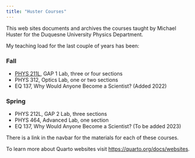 ```yaml
---
title: "Huster Courses"
---
```


This web sites documents and archives the courses taught by Michael Huster 
for the Duquesne University Physics Department. 

My teaching load for the last couple of years has been:

### Fall
- [PHYS 211L](GAP1/gap1.qmd), GAP 1 Lab, three or four sections
- PHYS 312, Optics Lab, one or two sections
- EQ 137, Why Would Anyone Become a Scientist? (Added 2022)

### Spring
- PHYS 212L, GAP 2 Lab, three sections
- PHYS 464, Advanced Lab, one section
- EQ 137, Why Would Anyone Become a Scientist? (To be added 2023)

There is a link in the navbar for the materials for each of these 
courses.

To learn more about Quarto websites visit <https://quarto.org/docs/websites>.